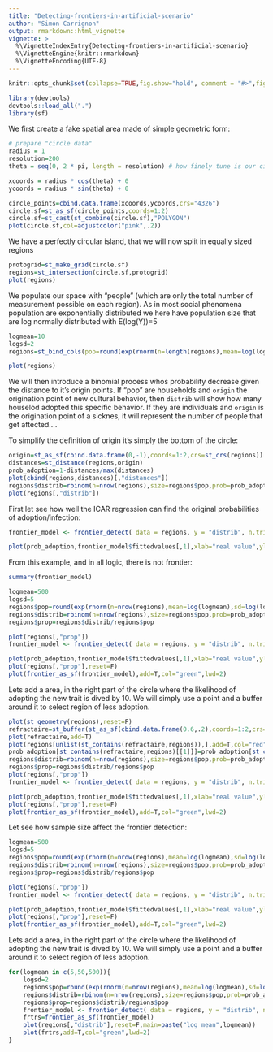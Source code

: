 ```yaml
---
title: "Detecting-frontiers-in-artificial-scenario"
author: "Simon Carrignon"
output: rmarkdown::html_vignette
vignette: >
  %\VignetteIndexEntry{Detecting-frontiers-in-artificial-scenario}
  %\VignetteEngine{knitr::rmarkdown}
  %\VignetteEncoding{UTF-8}
---
```


```r
knitr::opts_chunk$set(collapse=TRUE,fig.show="hold", comment = "#>",fig.align="center")
```

```r
library(devtools)
devtools::load_all(".")
library(sf)
```

We first create a fake spatial area made of simple geometric form:

```r



# prepare "circle data"
radius = 1
resolution=200
theta = seq(0, 2 * pi, length = resolution) # how finely tune is our ci

xcoords = radius * cos(theta) + 0
ycoords = radius * sin(theta) + 0

circle_points=cbind.data.frame(xcoords,ycoords,crs="4326")
circle.sf=st_as_sf(circle_points,coords=1:2)
circle.sf=st_cast(st_combine(circle.sf),"POLYGON")
plot(circle.sf,col=adjustcolor("pink",.2))

```

We have a perfectly circular island, that we will now split in equally sized regions

```r

protogrid=st_make_grid(circle.sf)
regions=st_intersection(circle.sf,protogrid)
plot(regions)
```
We populate our space with "people" (which are only the total number of measurement possible on each region). As in most social phenomena population are exponentially distributed we here have population size that are log normally distributed with E(log(Y))=5 

```r
logmean=10
logsd=2
regions=st_bind_cols(pop=round(exp(rnorm(n=length(regions),mean=log(logmean),sd=log(logsd)))),regions)

plot(regions)
```

We will then introduce a  binomial process whos probability decrease given the distance to it's origin points. If "pop" are households and `origin` the origination point of new cultural behavior, then `distrib` will show how many houselod adopted this specific behavior. If they are individuals and `origin` is the origination point of a sicknes, it will represent the number of people that get aftected....

To simplify the definition of origin it's simply the bottom of the circle:
```r

origin=st_as_sf(cbind.data.frame(0,-1),coords=1:2,crs=st_crs(regions))
distances=st_distance(regions,origin)
prob_adoption=1-distances/max(distances)
plot(cbind(regions,distances)[,"distances"])
regions$distrib=rbinom(n=nrow(regions),size=regions$pop,prob=prob_adoption)
plot(regions[,"distrib"])
```

First let see how well the ICAR regression can find the original probabilities of adoption/infection:

```r
frontier_model <- frontier_detect( data = regions, y = "distrib", n.trials = "pop")

plot(prob_adoption,frontier_model$fittedvalues[,1],xlab="real value",ylab="ICAR estimation")
```

From this example, and in all logic, there is not frontier:

```r
summary(frontier_model)
```

```r

logmean=500
logsd=5
regions$pop=round(exp(rnorm(n=nrow(regions),mean=log(logmean),sd=log(logsd))))
regions$distrib=rbinom(n=nrow(regions),size=regions$pop,prob=prob_adoption)
regions$prop=regions$distrib/regions$pop

plot(regions[,"prop"])
frontier_model <- frontier_detect( data = regions, y = "distrib", n.trials = "pop")

plot(prob_adoption,frontier_model$fittedvalues[,1],xlab="real value",ylab="ICAR estimation")
plot(regions[,"prop"],reset=F)
plot(frontier_as_sf(frontier_model),add=T,col="green",lwd=2)

```

Lets add a area, in the right part of the circle where the likelihood of adopting the new trait is dived by 10. We will simply use a point and a buffer around it to select region of less adoption.

```r
plot(st_geometry(regions),reset=F)
refractaire=st_buffer(st_as_sf(cbind.data.frame(0.6,.2),coords=1:2,crs=st_crs(regions)),.45)
plot(refractaire,add=T)
plot(regions[unlist(st_contains(refractaire,regions)),],add=T,col="red")
prob_adoption[st_contains(refractaire,regions)[[1]]]=prob_adoption[st_contains(refractaire,regions)[[1]]]/10
regions$distrib=rbinom(n=nrow(regions),size=regions$pop,prob=prob_adoption)
regions$prop=regions$distrib/regions$pop
plot(regions[,"prop"])
frontier_model <- frontier_detect( data = regions, y = "distrib", n.trials = "pop")

plot(prob_adoption,frontier_model$fittedvalues[,1],xlab="real value",ylab="ICAR estimation")
plot(regions[,"prop"],reset=F)
plot(frontier_as_sf(frontier_model),add=T,col="green",lwd=2)

```


Let see how sample size affect the frontier detection:

```r

logmean=500
logsd=5
regions$pop=round(exp(rnorm(n=nrow(regions),mean=log(logmean),sd=log(logsd))))
regions$distrib=rbinom(n=nrow(regions),size=regions$pop,prob=prob_adoption)
regions$prop=regions$distrib/regions$pop

plot(regions[,"prop"])
frontier_model <- frontier_detect( data = regions, y = "distrib", n.trials = "pop")

plot(prob_adoption,frontier_model$fittedvalues[,1],xlab="real value",ylab="ICAR estimation")
plot(regions[,"prop"],reset=F)
plot(frontier_as_sf(frontier_model),add=T,col="green",lwd=2)

```

Lets add a area, in the right part of the circle where the likelihood of adopting the new trait is dived by 10. We will simply use a point and a buffer around it to select region of less adoption.

```r
for(logmean in c(5,50,500)){
    logsd=2
    regions$pop=round(exp(rnorm(n=nrow(regions),mean=log(logmean),sd=log(logsd))))
    regions$distrib=rbinom(n=nrow(regions),size=regions$pop,prob=prob_adoption)
    regions$prop=regions$distrib/regions$pop
    frontier_model <- frontier_detect( data = regions, y = "distrib", n.trials = "pop")
    frtrs=frontier_as_sf(frontier_model)
    plot(regions[,"distrib"],reset=F,main=paste("log mean",logmean))
    plot(frtrs,add=T,col="green",lwd=2)
}

```

